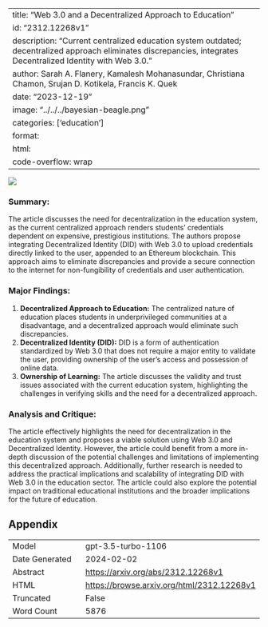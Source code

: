 
---
title: "Web 3.0 and a Decentralized Approach to Education"
id: "2312.12268v1"
description: "Current centralized education system outdated; decentralized approach eliminates discrepancies, integrates Decentralized Identity with Web 3.0."
author: Sarah A. Flanery, Kamalesh Mohanasundar, Christiana Chamon, Srujan D. Kotikela, Francis K. Quek
date: "2023-12-19"
image: "../../../bayesian-beagle.png"
categories: ['education']
format:
  html:
    code-overflow: wrap
---

![](None)

### Summary:
The article discusses the need for decentralization in the education system, as the current centralized approach renders students' credentials dependent on expensive, prestigious institutions. The authors propose integrating Decentralized Identity (DID) with Web 3.0 to upload credentials directly linked to the user, appended to an Ethereum blockchain. This approach aims to eliminate discrepancies and provide a secure connection to the internet for non-fungibility of credentials and user authentication.

### Major Findings:
1. **Decentralized Approach to Education:** The centralized nature of education places students in underprivileged communities at a disadvantage, and a decentralized approach would eliminate such discrepancies.
2. **Decentralized Identity (DID):** DID is a form of authentication standardized by Web 3.0 that does not require a major entity to validate the user, providing ownership of the user's access and possession of online data.
3. **Ownership of Learning:** The article discusses the validity and trust issues associated with the current education system, highlighting the challenges in verifying skills and the need for a decentralized approach.

### Analysis and Critique:
The article effectively highlights the need for decentralization in the education system and proposes a viable solution using Web 3.0 and Decentralized Identity. However, the article could benefit from a more in-depth discussion of the potential challenges and limitations of implementing this decentralized approach. Additionally, further research is needed to address the practical implications and scalability of integrating DID with Web 3.0 in the education sector. The article could also explore the potential impact on traditional educational institutions and the broader implications for the future of education.

## Appendix

|          |          |
|----------|----------|
| Model     | gpt-3.5-turbo-1106       |
| Date Generated     | 2024-02-02       |
| Abstract | [https://arxiv.org/abs/2312.12268v1](https://arxiv.org/abs/2312.12268v1)        |
| HTML     | [https://browse.arxiv.org/html/2312.12268v1](https://browse.arxiv.org/html/2312.12268v1)       |
| Truncated       | False       |
| Word Count       | 5876       |